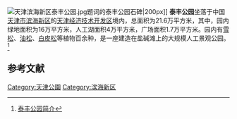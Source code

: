 [[File:天津滨海新区泰丰公园.jpg|right]]题词的泰丰公园石碑|200px]]
'''泰丰公园'''坐落于中国[[天津市|天津市]][[滨海新区|滨海新区]]的[[天津经济技术开发区|天津经济技术开发区]]境内，总面积为21.6万平方米，其中，园内绿地面积为16万平方米，人工湖面积4万平方米，广场面积1.7万平方米。园内有[[雪松|雪松]]、[[油松|油松]]、[[白皮松|白皮松]]等植物百余种，是一座建造在盐碱滩上的大规模人工景观公园。<ref>[http://www.xici.net/s50680/ 泰丰公园简介]</ref>

==参考文献==
<div class="references-small">
<references />
</div>

{{天津公园}}
[[Category:天津公園|Category:天津公園]]
[[Category:滨海新区|Category:滨海新区]]